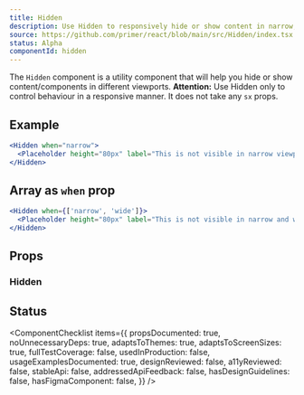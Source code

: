 ```yaml
---
title: Hidden
description: Use Hidden to responsively hide or show content in narrow, regular and wide viewports.
source: https://github.com/primer/react/blob/main/src/Hidden/index.tsx
status: Alpha
componentId: hidden
---
```


The `Hidden` component is a utility component that will help you hide or show content/components in different viewports.
**Attention:** Use Hidden only to control behaviour in a responsive manner. It does not take any `sx` props.

## Example

```jsx live
<Hidden when="narrow">
  <Placeholder height="80px" label="This is not visible in narrow viewport" />
</Hidden>
```

## Array as `when` prop

```jsx live
<Hidden when={['narrow', 'wide']}>
  <Placeholder height="80px" label="This is not visible in narrow and wide viewport" />
</Hidden>
```

## Props

### Hidden

<PropsTable>
  <PropsTableRow
    name="when"
    type="string or Array"
    description="Can be one or more values of 'narrow', 'wide', 'regular'"
  />
</PropsTable>

## Status

<ComponentChecklist
  items={{
    propsDocumented: true,
    noUnnecessaryDeps: true,
    adaptsToThemes: true,
    adaptsToScreenSizes: true,
    fullTestCoverage: false,
    usedInProduction: false,
    usageExamplesDocumented: true,
    designReviewed: false,
    a11yReviewed: false,
    stableApi: false,
    addressedApiFeedback: false,
    hasDesignGuidelines: false,
    hasFigmaComponent: false,
  }}
/>
